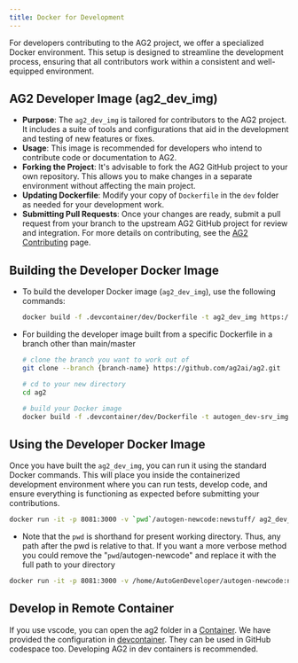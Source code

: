 ```yaml
---
title: Docker for Development
---
```


For developers contributing to the AG2 project, we offer a specialized Docker environment. This setup is designed to streamline the development process, ensuring that all contributors work within a consistent and well-equipped environment.

## AG2 Developer Image (ag2_dev_img)

- **Purpose**: The `ag2_dev_img` is tailored for contributors to the AG2 project. It includes a suite of tools and configurations that aid in the development and testing of new features or fixes.
- **Usage**: This image is recommended for developers who intend to contribute code or documentation to AG2.
- **Forking the Project**: It's advisable to fork the AG2 GitHub project to your own repository. This allows you to make changes in a separate environment without affecting the main project.
- **Updating Dockerfile**: Modify your copy of `Dockerfile` in the `dev` folder as needed for your development work.
- **Submitting Pull Requests**: Once your changes are ready, submit a pull request from your branch to the upstream AG2 GitHub project for review and integration. For more details on contributing, see the [AG2 Contributing](/docs/contributor-guide/contributing) page.

## Building the Developer Docker Image

- To build the developer Docker image (`ag2_dev_img`), use the following commands:

  ```bash
  docker build -f .devcontainer/dev/Dockerfile -t ag2_dev_img https://github.com/ag2ai/ag2.git#main
  ```

- For building the developer image built from a specific Dockerfile in a branch other than main/master

  ```bash
  # clone the branch you want to work out of
  git clone --branch {branch-name} https://github.com/ag2ai/ag2.git

  # cd to your new directory
  cd ag2

  # build your Docker image
  docker build -f .devcontainer/dev/Dockerfile -t autogen_dev-srv_img .
  ```

## Using the Developer Docker Image

Once you have built the `ag2_dev_img`, you can run it using the standard Docker commands. This will place you inside the containerized development environment where you can run tests, develop code, and ensure everything is functioning as expected before submitting your contributions.

```bash
docker run -it -p 8081:3000 -v `pwd`/autogen-newcode:newstuff/ ag2_dev_img bash
```

- Note that the `pwd` is shorthand for present working directory. Thus, any path after the pwd is relative to that. If you want a more verbose method you could remove the "`pwd`/autogen-newcode" and replace it with the full path to your directory

```bash
docker run -it -p 8081:3000 -v /home/AutoGenDeveloper/autogen-newcode:newstuff/ ag2_dev_img bash
```

## Develop in Remote Container

If you use vscode, you can open the ag2 folder in a [Container](https://code.visualstudio.com/docs/remote/containers).
We have provided the configuration in [devcontainer](https://github.com/ag2ai/ag2/blob/main/.devcontainer). They can be used in GitHub codespace too. Developing AG2 in dev containers is recommended.
